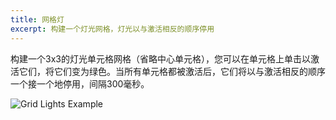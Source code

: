 ```yaml
---
title: 网格灯
excerpt: 构建一个灯光网格，灯光以与激活相反的顺序停用
---
```


构建一个3x3的灯光单元格网格（省略中心单元格），您可以在单元格上单击以激活它们，将它们变为绿色。当所有单元格都被激活后，它们将以与激活相反的顺序一个接一个地停用，间隔300毫秒。

![Grid Lights Example](/img/questions/grid-lights/grid-lights-example.png)
